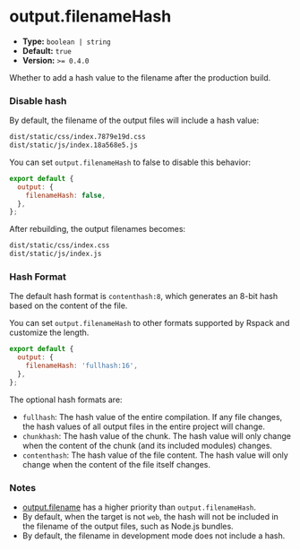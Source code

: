 # output.filenameHash

- **Type:** `boolean | string`
- **Default:** `true`
- **Version:** `>= 0.4.0`

Whether to add a hash value to the filename after the production build.

### Disable hash

By default, the filename of the output files will include a hash value:

```bash
dist/static/css/index.7879e19d.css
dist/static/js/index.18a568e5.js
```

You can set `output.filenameHash` to false to disable this behavior:

```js
export default {
  output: {
    filenameHash: false,
  },
};
```

After rebuilding, the output filenames becomes:

```bash
dist/static/css/index.css
dist/static/js/index.js
```

### Hash Format

The default hash format is `contenthash:8`, which generates an 8-bit hash based on the content of the file.

You can set `output.filenameHash` to other formats supported by Rspack and customize the length.

```js
export default {
  output: {
    filenameHash: 'fullhash:16',
  },
};
```

The optional hash formats are:

- `fullhash`: The hash value of the entire compilation. If any file changes, the hash values of all output files in the entire project will change.
- `chunkhash`: The hash value of the chunk. The hash value will only change when the content of the chunk (and its included modules) changes.
- `contenthash`: The hash value of the file content. The hash value will only change when the content of the file itself changes.

### Notes

- [output.filename](/config/output/filename) has a higher priority than `output.filenameHash`.
- By default, when the target is not `web`, the hash will not be included in the filename of the output files, such as Node.js bundles.
- By default, the filename in development mode does not include a hash.
